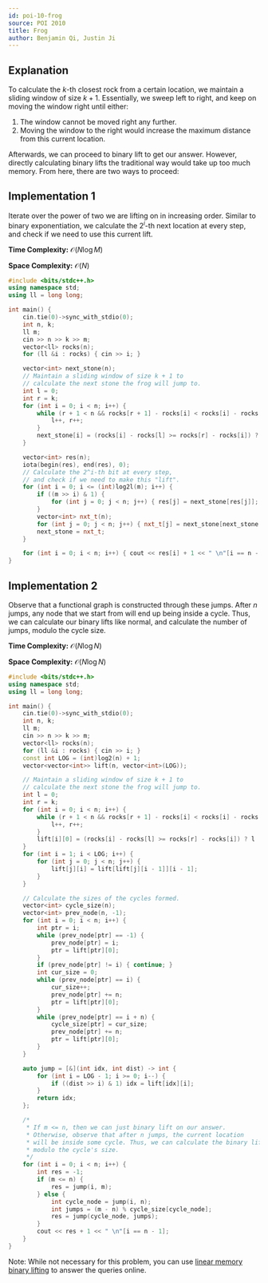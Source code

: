 ```yaml
---
id: poi-10-frog
source: POI 2010
title: Frog
author: Benjamin Qi, Justin Ji
---
```


## Explanation

To calculate the $k$-th closest rock from a certain location,
we maintain a sliding window of size $k+1$. Essentially, we sweep
left to right, and keep on moving the window right until either:

1. The window cannot be moved right any further.
2. Moving the window to the right would increase the maximum distance from this current location.

Afterwards, we can proceed to binary lift to get our answer. However, directly calculating binary lifts
the traditional way would take up too much memory. From here, there are two ways to proceed:

## Implementation 1

Iterate over the power of two we are lifting on in increasing order. Similar to binary exponentiation,
we calculate the $2^{i}$-th next location at every step, and check if we need to use this current lift.

**Time Complexity:** $\mathcal{O}(N\log M)$

**Space Complexity:** $\mathcal{O}(N)$

<LanguageSection>
<CPPSection>

```cpp
#include <bits/stdc++.h>
using namespace std;
using ll = long long;

int main() {
	cin.tie(0)->sync_with_stdio(0);
	int n, k;
	ll m;
	cin >> n >> k >> m;
	vector<ll> rocks(n);
	for (ll &i : rocks) { cin >> i; }

	vector<int> next_stone(n);
	// Maintain a sliding window of size k + 1 to
	// calculate the next stone the frog will jump to.
	int l = 0;
	int r = k;
	for (int i = 0; i < n; i++) {
		while (r + 1 < n && rocks[r + 1] - rocks[i] < rocks[i] - rocks[l]) {
			l++, r++;
		}
		next_stone[i] = (rocks[i] - rocks[l] >= rocks[r] - rocks[i]) ? l : r;
	}

	vector<int> res(n);
	iota(begin(res), end(res), 0);
	// Calculate the 2^i-th bit at every step,
	// and check if we need to make this "lift".
	for (int i = 0; i <= (int)log2l(m); i++) {
		if ((m >> i) & 1) {
			for (int j = 0; j < n; j++) { res[j] = next_stone[res[j]]; }
		}
		vector<int> nxt_t(n);
		for (int j = 0; j < n; j++) { nxt_t[j] = next_stone[next_stone[j]]; }
		next_stone = nxt_t;
	}

	for (int i = 0; i < n; i++) { cout << res[i] + 1 << " \n"[i == n - 1]; }
}
```

</CPPSection>
</LanguageSection>

## Implementation 2

Observe that a functional graph is constructed through these jumps. After $n$ jumps, any node that
we start from will end up being inside a cycle. Thus, we can calculate our binary lifts like normal,
and calculate the number of jumps, modulo the cycle size.

**Time Complexity:** $\mathcal{O}(N\log N)$

**Space Complexity:** $\mathcal{O}(N\log N)$

<LanguageSection>
<CPPSection>

```cpp
#include <bits/stdc++.h>
using namespace std;
using ll = long long;

int main() {
	cin.tie(0)->sync_with_stdio(0);
	int n, k;
	ll m;
	cin >> n >> k >> m;
	vector<ll> rocks(n);
	for (ll &i : rocks) { cin >> i; }
	const int LOG = (int)log2(n) + 1;
	vector<vector<int>> lift(n, vector<int>(LOG));

	// Maintain a sliding window of size k + 1 to
	// calculate the next stone the frog will jump to.
	int l = 0;
	int r = k;
	for (int i = 0; i < n; i++) {
		while (r + 1 < n && rocks[r + 1] - rocks[i] < rocks[i] - rocks[l]) {
			l++, r++;
		}
		lift[i][0] = (rocks[i] - rocks[l] >= rocks[r] - rocks[i]) ? l : r;
	}
	for (int i = 1; i < LOG; i++) {
		for (int j = 0; j < n; j++) {
			lift[j][i] = lift[lift[j][i - 1]][i - 1];
		}
	}

	// Calculate the sizes of the cycles formed.
	vector<int> cycle_size(n);
	vector<int> prev_node(n, -1);
	for (int i = 0; i < n; i++) {
		int ptr = i;
		while (prev_node[ptr] == -1) {
			prev_node[ptr] = i;
			ptr = lift[ptr][0];
		}
		if (prev_node[ptr] != i) { continue; }
		int cur_size = 0;
		while (prev_node[ptr] == i) {
			cur_size++;
			prev_node[ptr] += n;
			ptr = lift[ptr][0];
		}
		while (prev_node[ptr] == i + n) {
			cycle_size[ptr] = cur_size;
			prev_node[ptr] += n;
			ptr = lift[ptr][0];
		}
	}

	auto jump = [&](int idx, int dist) -> int {
		for (int i = LOG - 1; i >= 0; i--) {
			if ((dist >> i) & 1) idx = lift[idx][i];
		}
		return idx;
	};

	/*
	 * If m <= n, then we can just binary lift on our answer.
	 * Otherwise, observe that after n jumps, the current location
	 * will be inside some cycle. Thus, we can calculate the binary lift,
	 * modulo the cycle's size.
	 */
	for (int i = 0; i < n; i++) {
		int res = -1;
		if (m <= n) {
			res = jump(i, m);
		} else {
			int cycle_node = jump(i, n);
			int jumps = (m - n) % cycle_size[cycle_node];
			res = jump(cycle_node, jumps);
		}
		cout << res + 1 << " \n"[i == n - 1];
	}
}
```

</CPPSection>
</LanguageSection>

Note: While not necessary for this problem, you can use
[linear memory binary lifting](https://codeforces.com/blog/entry/74847)
to answer the queries online.
